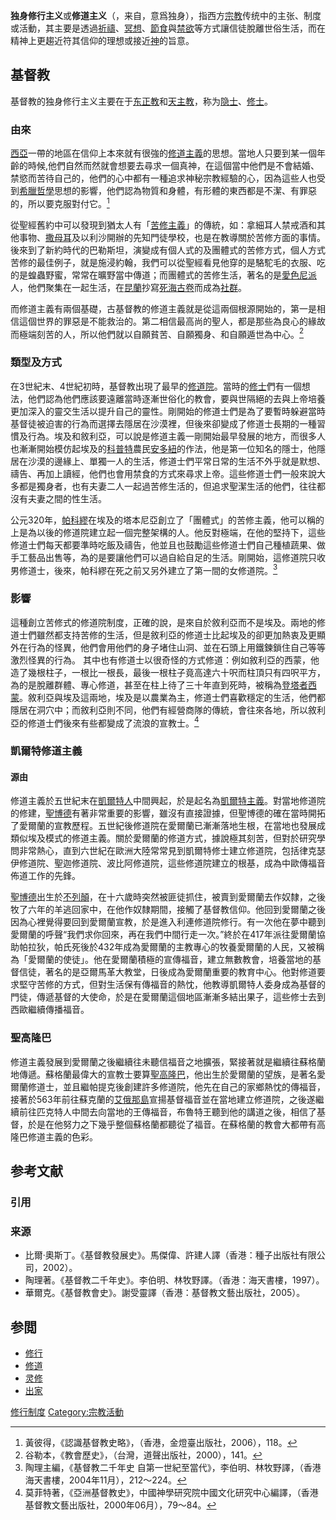 {{about|西方宗教的修行制度|对品行的修正和東方宗教的修行制度|修行|[[道教|道教]]的[[修真|修真]]|修道 (道教)|基督教的修道制度|修道 (基督教)|佛教的修行制度|佛教修行制度}}

'''独身修行主义'''或'''修道主义'''（{{lang-en|Monasticism}}，来自{{lang-gre|μοναχός|monachos}}，意爲独身），指西方[[宗教|宗教]]传统中的主张、制度或活動，其主要是透過[[祈禱|祈禱]]、[[冥想|冥想]]、[[節食|節食]]與[[禁欲|禁欲]]等方式讓信徒脫離世俗生活，而在精神上更趨近符其信仰的理想或接近[[神|神]]的旨意。

== 基督教 ==
{{Main|修道 (基督教)}}
基督教的独身修行主义主要在于[[东正教|东正教]]和[[天主教|天主教]]，称为[[隐士|隐士]]、[[修士|修士]]。

=== 由來 ===
[[西亞|西亞]]一帶的地區在信仰上本來就有很強的[[修道主義|修道主義]]的思想。當地人只要到某一個年齡的時候,他們自然而然就會想要去尋求一個真神，在這個當中他們是不會結婚、禁慾而苦待自己的，他們的心中都有一種追求神秘宗教經驗的心，因為這些人也受到[[希臘哲學|希臘哲學]]思想的影響，他們認為物質和身體，有形體的東西都是不潔、有罪惡的，所以要克服對付它。<ref>黃彼得，《認識基督教史略》，（香港，金燈臺出版社，2006），118。</ref>

從聖經舊約中可以發現到猶太人有「[[苦修主義|苦修主義]]」的傳統，如：拿細耳人禁戒酒和其他事物、[[撒母耳|撒母耳]]及以利沙開辦的先知門徒學校，也是在教導關於苦修方面的事情。後來到了新約時代的巴勒斯坦，演變成有個人式的及團體式的苦修方式，個人方式苦修的最佳例子，就是施浸約翰，我們可以從聖經看見他穿的是駱駝毛的衣服、吃的是蝗蟲野蜜，常常在曠野當中傳道；而團體式的苦修生活，著名的是[[愛色尼派|愛色尼派]]人，他們聚集在一起生活，在[[昆蘭|昆蘭]]抄寫[[死海古卷|死海古卷]]而成為[[社群|社群]]。

而修道主義有兩個基礎，古基督教的修道主義就是從這兩個根源開始的，第一是相信這個世界的罪惡是不能救治的。第二相信最高尚的聖人，都是那些為良心的緣故而極端刻苦的人，所以他們就以自願貧苦、自願獨身、和自願遁世為中心。<ref>谷勒本，《教會歷史》，（台灣，道聲出版社，2000），141。</ref>

=== 類型及方式 ===
在3世紀末、4世紀初時，基督教出現了最早的[[修道院|修道院]]。當時的[[修士|修士]]們有一個想法，他們認為他們應該要遠離當時逐漸世俗化的教會，要與世隔絕的去與上帝培養更加深入的靈交生活以提升自己的靈性。剛開始的修道士們是為了要暫時躲避當時基督徒被迫害的行為而選擇去隱居在沙漠裡，但後來卻變成了修道士長期的一種習慣及行為。埃及和敘利亞，可以說是修道主義一剛開始最早發展的地方，而很多人也漸漸開始模仿起埃及的[[科普特|科普特]]農民[[安多紐|安多紐]]的作法，他是第一位知名的隱士，他隱居在沙漠的邊緣上、單獨一人的生活，修道士們平常日常的生活不外乎就是默想、禱告、再加上讀經，他們也會用禁食的方式來尋求上帝。這些修道士們一般來說大多都是獨身者，也有夫妻二人一起過苦修生活的，但追求聖潔生活的他們，往往都沒有夫妻之間的性生活。

公元320年，[[帕科繆|帕科繆]]在埃及的塔本尼亞創立了「團體式」的苦修主義，他可以稱的上是為以後的修道院建立起一個完整架構的人。他反對極端，在他的堅持下，這些修道士們每天都要準時吃飯及禱告，他並且也鼓勵這些修道士們自己種植蔬果、做手工藝品出售等，為的是要讓他們可以過自給自足的生活。剛開始，這修道院只收男修道士，後來，帕科繆在死之前又另外建立了第一間的女修道院。<ref>陶理主編，《基督教二千年史 自第一世紀至當代》，李伯明、林牧野譯，（香港海天書樓，2004年11月），212～224。</ref>

=== 影響 ===
這種創立苦修式的修道院制度，正確的說，是來自於敘利亞而不是埃及。兩地的修道士們雖然都支持苦修的生活，但是敘利亞的修道士比起埃及的卻更加熱衷及更顯外在行為的怪異，他們會用他們的身子堵住山洞、並在石頭上用鐵鍊鎖住自己等等激烈怪異的行為。
其中也有修道士以很奇怪的方式修道：例如敘利亞的西蒙，他造了幾根柱子，一根比一根長，最後一根柱子竟高達六十呎而柱頂只有四呎平方，為的是脫離群體、專心修道，甚至在柱上待了三十年直到死時，被稱為[[登塔者西蒙|登塔者西蒙]]。敘利亞與埃及這兩地，埃及是以農業為主，修道士們喜歡穩定的生活，他們都隱居在洞穴中；而敘利亞則不同，他們有經營商隊的傳統，會往來各地，所以敘利亞的修道士們後來有些都變成了流浪的宣教士。<ref>莫菲特著，《亞洲基督教史》，中國神學研究院中國文化研究中心編譯，（香港基督教文藝出版社，2000年06月），79～84。</ref>

=== 凱爾特修道主義 ===

==== 源由 ====
修道主義於五世紀末在[[凱爾特人|凱爾特人]]中間興起，於是起名為[[凱爾特主義|凱爾特主義]]。對當地修道院的修建，[[聖博德|聖博德]]有著非常重要的影響，雖沒有直接證據，但聖博德的確在當時開拓了愛爾蘭的宣教歷程。五世紀後修道院在愛爾蘭已漸漸落地生根，在當地也發展成類似埃及模式的修道主義。關於愛爾蘭的修道方式，據說極其刻苦，但對於研究學問非常熱心，直到六世紀在歐洲大陸常常見到凱爾特修士建立修道院，包括律克瑟伊修道院、聖迦修道院、波比阿修道院，這些修道院建立的根基，成為中歐傳福音佈道工作的先鋒。

[[聖博德|聖博德]]出生於[[不列顛|不列顛]]，在十六歲時突然被匪徒抓住，被賣到愛爾蘭去作奴隸，之後牧了六年的羊逃回家中，在他作奴隸期間，接觸了基督教信仰。他回到愛爾蘭之後因為心裡覺得要回到愛爾蘭宣教，於是進入利連修道院修行。有一次他在夢中聽到愛爾蘭的呼聲“我們求你回來，再在我們中間行走一次。”終於在417年派往愛爾蘭協助帕拉狄，帕氏死後於432年成為愛爾蘭的主教專心的牧養愛爾蘭的人民，又被稱為「愛爾蘭的使徒」。他在愛爾蘭積極的宣傳福音，建立無數教會，培養當地的基督信徒，著名的是亞爾馬革大教堂，日後成為愛爾蘭重要的教育中心。他對修道要求堅守苦修的方式，但對生活保有傳福音的熱忱，他教導凱爾特人委身成為基督的門徒，傳遞基督的大使命，於是在愛爾蘭這個地區漸漸多結出果子，這些修士去到西歐繼續傳播福音。

=== 聖高隆巴===
修道主義發展到愛爾蘭之後繼續往未聽信福音之地擴張，緊接著就是繼續往蘇格蘭地傳遞。蘇格蘭最偉大的宣教士要算[[聖高隆巴|聖高隆巴]]，他出生於愛爾蘭的望族，是著名愛爾蘭修道士，並且繼帕提克後創建許多修道院，他先在自己的家鄉熱忱的傳福音，接著於563年前往蘇克蘭的[[艾俄那島|艾俄那島]]宣揚基督福音並在當地建立修道院，之後遂繼續前往匹克特人中間去向當地的王傳福音，布魯特王聽到他的講道之後，相信了基督，於是在他努力之下幾乎整個蘇格蘭都聽從了福音。在蘇格蘭的教會大都帶有高隆巴修道主義的色彩。

== 参考文献 ==
=== 引用 ===
{{Reflist|2}}

=== 来源 ===
* 比爾·奧斯丁。《基督教發展史》。馬傑偉、許建人譯（香港：種子出版社有限公司，2002）。
* 陶理著。《基督教二千年史》。李伯明、林牧野譯。（香港：海天書樓，1997）。
* 華爾克。《基督教會史》。謝受靈譯（香港：基督教文藝出版社，2005）。

== 参閲==
{{Portal box|宗教}}
*[[修行|修行]]
*[[修道|修道]]
*[[灵修|灵修]]
*[[出家|出家]]

{{宗教}}
{{Simple living|state=collapsed}}

[[Category:修行制度|]]
[[Category:宗教活動|Category:宗教活動]]